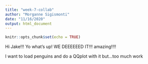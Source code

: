 ```yaml
---
title: "week-7-collab"
author: "Morganne Sigismonti"
date: "11/16/2020"
output: html_document
---
```


```r
knitr::opts_chunk$set(echo = TRUE)
```

Hi Jake!!!
Yo what's up! WE DEEEEEED IT!!!
amazing!!!!

I want to load penguins and do a QQplot with it but...too much work


